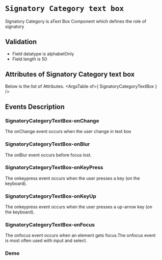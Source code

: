 <!-- Custom-MDX-Documentation.mdx -->

# `Signatory Category text box`
 
Signatory Category is aText Box Component which defines the role of signatory

## Validation 

- Field datatype is alphabetOnly
- Field length is 50

## Attributes of Signatory Category text box
Below is the list of Attributes.
<ArgsTable of={ SignatoryCategoryTextBox } /> 

## Events Description

### SignatoryCategoryTextBox-onChange

The onChange event occurs when the user change in text box

### SignatoryCategoryTextBox-onBlur

The onBlur event occurs before focus lost.

### SignatoryCategoryTextBox-onKeyPress

The onkeypress event occurs when the user presses a key (on the keyboard).

### SignatoryCategoryTextBox-onKeyUp

The onkeypress event occurs when the user presses a up-arrow key (on the keyboard).

### SignatoryCategoryTextBox-onFocus

The onfocus event occurs when an element gets focus.The onfocus event is most often used with input and select.
### Demo

<Canvas>
<Story id="signatorycategorytextbox--primary" />
</Canvas>

 